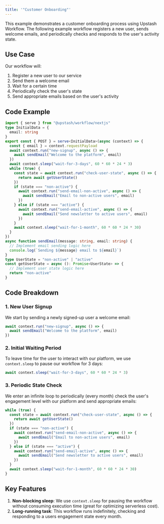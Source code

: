 ```yaml
---
title: '"Customer Onboarding"'
---
```

This example demonstrates a customer onboarding process using Upstash Workflow. The following example workflow registers a new user, sends welcome emails, and periodically checks and responds to the user's activity state.
## Use Case
Our workflow will:
1. Register a new user to our service
2. Send them a welcome email
3. Wait for a certain time
4. Periodically check the user's state
5. Send appropriate emails based on the user's activity
## Code Example
```typescript api/workflow/route.ts
import { serve } from "@upstash/workflow/nextjs"
type InitialData = {
  email: string
}
export const { POST } = serve<InitialData>(async (context) => {
  const { email } = context.requestPayload
  await context.run("new-signup", async () => {
    await sendEmail("Welcome to the platform", email)
  })
  await context.sleep("wait-for-3-days", 60 * 60 * 24 * 3)
  while (true) {
    const state = await context.run("check-user-state", async () => {
      return await getUserState()
    })
    if (state === "non-active") {
      await context.run("send-email-non-active", async () => {
        await sendEmail("Email to non-active users", email)
      })
    } else if (state === "active") {
      await context.run("send-email-active", async () => {
        await sendEmail("Send newsletter to active users", email)
      })
    }
    await context.sleep("wait-for-1-month", 60 * 60 * 24 * 30)
  }
})
async function sendEmail(message: string, email: string) {
  // Implement email sending logic here
  console.log(`Sending ${message} email to ${email}`)
}
type UserState = "non-active" | "active"
const getUserState = async (): Promise<UserState> => {
  // Implement user state logic here
  return "non-active"
}
```
## Code Breakdown
### 1. New User Signup
We start by sending a newly signed-up user a welcome email:
```typescript api/workflow/route.ts
await context.run("new-signup", async () => {
  await sendEmail("Welcome to the platform", email)
})
```
### 2. Initial Waiting Period
To leave time for the user to interact with our platform, we use `context.sleep` to pause our workflow for 3 days:
```typescript api/workflow/route.ts
await context.sleep("wait-for-3-days", 60 * 60 * 24 * 3)
```
### 3. Periodic State Check
We enter an infinite loop to periodically (every month) check the user's engagement level with our platform and send appropriate emails:
```typescript api/workflow/route.ts
while (true) {
  const state = await context.run("check-user-state", async () => {
    return await getUserState()
  })
  if (state === "non-active") {
    await context.run("send-email-non-active", async () => {
      await sendEmail("Email to non-active users", email)
    })
  } else if (state === "active") {
    await context.run("send-email-active", async () => {
      await sendEmail("Send newsletter to active users", email)
    })
  }
  await context.sleep("wait-for-1-month", 60 * 60 * 24 * 30)
}
```
## Key Features
1. **Non-blocking sleep**: We use `context.sleep` for pausing the workflow without consuming execution time (great for optimizing serverless cost).
2. **Long-running task**: This workflow runs indefinitely, checking and responding to a users engagement state every month.